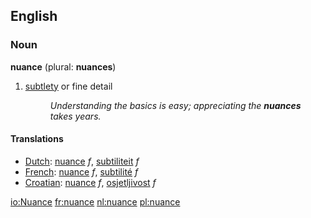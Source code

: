 ==English==

===Noun===
'''nuance''' (plural: '''nuances''')

# [[subtle]]ty or fine detail
#: ''Understanding the basics is easy; appreciating the '''nuances'''&nbsp; takes years.''

====Translations====
*[[Dutch]]: [[nuance]] ''f'', [[subtiliteit]] ''f''
*[[French]]: [[nuance]] ''f'', [[subtilité]] ''f''
*[[Croatian]]: [[nuance]] ''f'', [[osjetljivost]] ''f''
[[io:Nuance]]
[[fr:nuance]]
[[nl:nuance]]
[[pl:nuance]]